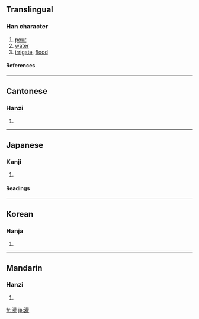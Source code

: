 {{see|潅}}

==Translingual==
===Han character===
{{Han char|rn=85|rad=水|as=18|sn=21|four=3411<sub>4</sub>|canj=水廿口土 (ETRG)}}
# [[pour]]
# [[water]]
# [[irrigate]], [[flood]]
====References====
{{Han ref|kx=0662.350|dkj=18759|dj=1071.300|hdz=31786.130|uh=704C|ud=28748|bh=C4E9|bd=50409}}

----
==Cantonese==
===Hanzi===
{{yue-hanzi|jyut=|y=gun3}}
# {{defn|Cantonese}}

----
==Japanese==
===Kanji===
{{ja-kanji|grade=|rs=水18}}
# {{defn|Japanese}} 
====Readings====
{{ja-readings|on=[[かん]] (kan)|kun=[[そそぐ]] (sosogu)}}

----
==Korean==
===Hanja===
{{ko-hanja|hangeul=관|eumhun=|rv=gwan|mr=kwan|y=kwan}}
# {{defn|Korean}}

----
==Mandarin==
===Hanzi===
{{cmn-hanzi|pin=[[guàn]] ([[guan4]])|wg=kuan<sup>4</sup>}}
# {{defn|Mandarin}}

[[fr:灌]]
[[ja:灌]]